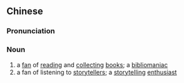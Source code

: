 {{also|书迷}}
==Chinese==
{{zh-forms|s=书迷}}

===Pronunciation===
{{zh-pron
|m=shūmí
|cat=n
}}

===Noun===
{{zh-noun}}

# a [[fan]] of [[reading]] and [[collecting]] [[book]]s; a [[bibliomaniac]]
# a fan of listening to [[storyteller]]s; a [[storytelling]] [[enthusiast]]